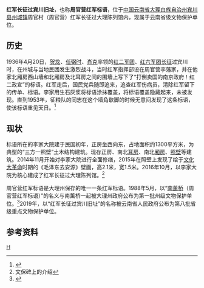 {{coord|25|43|6.69|N|100|34|11.1|E|region:CN_type:landmark|display=title}}
{{文物保护单位
| 级别 = 省级
| 省区市 = 云南省
| 名称 = 红军长征过宾川旧址
| 图片 = [[File:宾川州城李家大院.jpg|280px]]
| 编号 = 8-81
| 分类 = 近现代重要史迹及代表性建筑
| 时代 = 民国
| 所在 = [[大理州|大理州]][[宾川县|宾川县]]
| 登录 = 2019年公布
| 备注 ={{maplink|frame=yes|plain=yes|type=point|frame-lat=25.718525|frame-long=100.56975|zoom=12|coord={{coord|25.718525|100.56975}}}}
}}
'''红军长征过宾川旧址'''，也称'''周官营红军标语'''，位于[[中国|中国]][[云南省|云南省]][[大理白族自治州|大理白族自治州]][[宾川县|宾川县]][[州城镇|州城镇]]周官村（周官营）红军长征过大理陈列馆内，现属于云南省级文物保护单位。
==历史==
1936年4月20日，[[贺龙|贺龙]]、[[任弼时|任弼时]]、[[肖克|肖克]]率领的[[红二军团|红二军团]]、[[红六军团|红六军团]][[长征|长征]]过宾川时，在州城与当地民团发生激烈战斗，当时红军指挥部设在周官营李藩家，并在他家北厢房西山墙和北厢房及北耳房之间的围墙上写下了“打倒卖国的南京政府！红二政宣”的标语。红军走后，国民党兵随即追来，追查红军伤病员，清除红军留下的传单、标语。李家用生石灰浆将标语涂抹覆盖，将标语覆盖隐藏起来，未被发现。直到1953年，征粮队的同志在这个墙角歇脚的时候无意间发现了这条标语，使该标语重见天日。<ref>{{cite web |title=“红军长征过大理陈列馆”的前世今生 |url=http://www.bc.gov.cn/dlsbcx/c102087/201907/5c76171e29ca4410816c1ec8f02e6595.shtml |website=宾川县人民政府 |accessdate=2021-02-20}}</ref>
==现状==
标语所在的李家大院建于民国初年，正房坐西向东，占地面积约1300平方米，为典型的“三方一照壁”土木结构建筑。现存正房、南北[[耳房|耳房]]、南北[[厢房|厢房]]、[[照壁|照壁]]等建筑。2014年11月开始对李家大院进行全面修缮，2015年在照壁上发现了绘于[[文化大革命|文化大革命]]时期的《毛泽东去安源》壁画，高2.1米，宽1.5米。2016年10月，以李家大院为核心建成了红军长征过大理陈列馆。<ref>文保碑上的介绍</ref>

周官营红军标语是大理州保存的唯一一条红军标语。1988年5月，以“[[南薰桥|南薰桥]]（周官营红军标语）”的名义与南薰桥一起被大理州政府公布为第一批州级文物保护单位。<ref>{{cite book |editor=大理白族自治州文化局编 |title=《大理州文物保护单位大全》 |date=2006年11月 |publisher=云南民族出版社 |location=昆明 |isbn=7-5367-3459-X |page=410}}</ref>2019年，以“红军长征过宾川旧址”的名称被云南省人民政府公布为第八批省级重点文物保护单位。

==参考资料==
{{reflist}}
[[Category:宾川县境内的文物保护单位|H]]